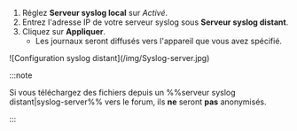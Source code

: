 1. Réglez **Serveur syslog local** sur *Activé*.
2. Entrez l'adresse IP de votre serveur syslog sous **Serveur syslog distant**.
3. Cliquez sur **Appliquer**.
   - Les journaux seront diffusés vers l'appareil que vous avez spécifié.

<div style={{ margin: 'auto', maxWidth: '600px', display: 'flex', flexDirection: 'column', alignItems: 'center' }}>
  ![Configuration syslog distant](/img/Syslog-server.jpg)
</div>

:::note

Si vous téléchargez des fichiers depuis un %%serveur syslog distant|syslog-server%% vers le forum, ils **ne** seront **pas** anonymisés.

:::
